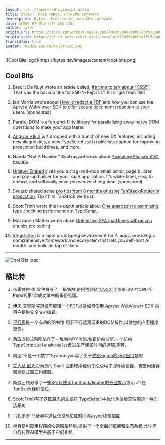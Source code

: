 ```yaml
---
layout: ../../layouts/BlogLayout.astro
title: Bytes： Free range, non-GMO software
description: Bytes： Free range, non-GMO software
date: 星期四 07 晚上 八月 15o 2024
author: tyler
origin_url: https://click.convertkit-mail4.com/lmum72m06kbmh0xl5r5sgu80wq000cg/e0hph0u0oveg23f8/aHR0cHM6Ly9ieXRlcy5kZXYvYXJjaGl2ZXMvMzE0
origin_site: https://click.convertkit-mail4.com/lmum72m06kbmh0xl5r5sgu80wq000cg/e0hph0u0oveg23f8/aHR0cHM6Ly9ieXRlcy5kZXYvYXJjaGl2ZXMvMzE0
translated: true
avatar: /media-source/tyler-ico.png
---
```



<Reference client:only="react" title="Bytes： Free range, non-GMO software" url="https://click.convertkit-mail4.com/lmum72m06kbmh0xl5r5sgu80wq000cg/e0hph0u0oveg23f8/aHR0cHM6Ly9ieXRlcy5kZXYvYXJjaGl2ZXMvMzE0" />

<Detail client:only="react">
	![Cool Bits logo](https://bytes.dev/images/content/cool-bits.png)

## Cool Bits

1.  Brecht De Ruyt wrote an article called, [It’s time to talk about “CSS5”](https://click.convertkit-mail4.com/lmum72m06kbmh0xl5r5sgu80wq000cg/wnh2h6uw674poxf7/aHR0cHM6Ly93d3cuc21hc2hpbmdtYWdhemluZS5jb20vMjAyNC8wOC90aW1lLXRvLXRhbGstYWJvdXQtY3NzNS8=). That was the backup title for Salt-N-Pepa’s #1 hit single from 1991.
    
2.  Ian Morris wrote about [How to redact a PDF](https://click.convertkit-mail4.com/lmum72m06kbmh0xl5r5sgu80wq000cg/reh8h9u0zd7r5xi2/aHR0cHM6Ly9hcHJ5c2UuY29tL2Jsb2cvdWx0aW1hdGUtcmVkYWN0aW9uLWd1aWRlP3V0bV9jYW1wYWlnbj0wODE1JnV0bV9tZWRpdW09bmV3c2xldHRlciZ1dG1fc291cmNlPWJ5dGVzLmRldg==) and how you can use the Apryse WebViewer SDK to offer secure document redaction to your users. \[sponsored\]
    
3.  [Parallel DOM](https://click.convertkit-mail4.com/lmum72m06kbmh0xl5r5sgu80wq000cg/08hwhgudrex57qhl/aHR0cHM6Ly9naXRodWIuY29tL3Bkb21kZXYvcGRvbQ==) is a fun-and-flirty library for parallelizing away heavy DOM operations to make your app faster.
    
4.  [Angular v18.2](https://click.convertkit-mail4.com/lmum72m06kbmh0xl5r5sgu80wq000cg/8ghqh3ulnd3v5wtk/aHR0cHM6Ly9naXRodWIuY29tL2FuZ3VsYXIvYW5ndWxhci9ibG9iL21haW4vQ0hBTkdFTE9HLm1k) just dropped with a bunch of new DX features, including new diagnostics, a new TypeScript `isolatedModules` option for improving production build times, and more.
    
5.  Nanda “Not A Number” Syahrasyad wrote about [Animating Figma’s SVG exports](https://click.convertkit-mail4.com/lmum72m06kbmh0xl5r5sgu80wq000cg/vqh3hmupr047klag/aHR0cHM6Ly9jb3Vyc2VzLm5hbi5meWkvYmxvZy9zdmcvYW5pbWF0aW5nLWZpZ21hLWV4cG9ydHM=).
    
6.  [Unlayer Embed](https://click.convertkit-mail4.com/lmum72m06kbmh0xl5r5sgu80wq000cg/l2heh6u37249k2s6/aHR0cHM6Ly91bmxheWVyLmNvbS9lbWJlZD9yZWY9Ynl0ZXM=) gives you a drag-and-drop email editor, page builder, and pop-up builder for your SaaS application. It’s white-label, easy to embed, and will easily save you weeks of eng time. \[sponsored\]
    
7.  Swizec shared some [pro tips from 8 months of using TanStack/Router in production](https://click.convertkit-mail4.com/lmum72m06kbmh0xl5r5sgu80wq000cg/m2h7h6u8z59pnzum/aHR0cHM6Ly9zd2l6ZWMuY29tL2Jsb2cvdGlwcy1mcm9tLTgtbW9udGhzLW9mLXRhbi1zdGFjay1yb3V0ZXItaW4tcHJvZHVjdGlvbi8=). Tip #1: In TanStack we trust.
    
8.  Scott Trinh wrote this in-depth article about [One approach to optimizing type checking performance in TypeScript](https://click.convertkit-mail4.com/lmum72m06kbmh0xl5r5sgu80wq000cg/dphehmu0n6kg7gim/aHR0cHM6Ly93d3cuZWRnZWRiLmNvbS9ibG9nL2FuLWFwcHJvYWNoLXRvLW9wdGltaXppbmctdHlwZXNjcmlwdC10eXBlLWNoZWNraW5nLXBlcmZvcm1hbmNl).
    
9.  Mazzarolo Matteo wrote about [Optimizing SPA load times with async chunks preloading](https://click.convertkit-mail4.com/lmum72m06kbmh0xl5r5sgu80wq000cg/e0hph0u0ovegn3f8/aHR0cHM6Ly9tbWF6emFyb2xvLmNvbS9ibG9nLzIwMjQtMDgtMTMtYXN5bmMtY2h1bmstcHJlbG9hZGluZy1vbi1sb2FkLw==)
    
10.  [Singulatron](https://click.convertkit-mail4.com/lmum72m06kbmh0xl5r5sgu80wq000cg/7qh7h2uo5l874rtz/aHR0cHM6Ly9naXRodWIuY29tL3Npbmd1bGF0cm9uL3Npbmd1bGF0cm9u) is a rapid prototyping environment for AI apps, providing a comprehensive framework and ecosystem that lets you self-host AI models and build on top of them.
    

* * *


</Detail>

![Cool Bits logo](https://bytes.dev/images/content/cool-bits.png)

## 酷比特

1. 布雷赫特·德·鲁伊特写了一篇名为:[是时候谈谈“CSS5”了](https://click.convertkit-mail4.com/lmum72m06kbmh0xl5r5sgu80wq000cg/wnh2h6uw674poxf7/aHR0cHM6Ly93d3cuc21hc2hpbmdtYWdhemluZS5jb20vMjAyNC8wOC90aW1lLXRvLXRhbGstYWJvdXQtY3NzNS8=)那是1991年Salt-N-Pepa的第1次成功单曲的备份标题。

2. 伊恩·莫里斯写道[如何编辑一个PDF](https://click.convertkit-mail4.com/lmum72m06kbmh0xl5r5sgu80wq000cg/reh8h9u0zd7r5xi2/aHR0cHM6Ly9hcHJ5c2UuY29tL2Jsb2cvdWx0aW1hdGUtcmVkYWN0aW9uLWd1aWRlP3V0bV9jYW1wYWlnbj0wODE1JnV0bV9tZWRpdW09bmV3c2xldHRlciZ1dG1fc291cmNlPWJ5dGVzLmRldg==)以及如何使用 Apryse WebViewer SDK 向用户提供安全文档编辑。

3. [平行家](https://click.convertkit-mail4.com/lmum72m06kbmh0xl5r5sgu80wq000cg/08hwhgudrex57qhl/aHR0cHM6Ly9naXRodWIuY29tL3Bkb21kZXYvcGRvbQ==)是一个有趣的图书馆,用于平行远离沉重的DOM操作,以使您的应用程序更快。

4. [角形 V18.2](https://click.convertkit-mail4.com/lmum72m06kbmh0xl5r5sgu80wq000cg/8ghqh3ulnd3v5wtk/aHR0cHM6Ly9naXRodWIuY29tL2FuZ3VsYXIvYW5ndWxhci9ibG9iL21haW4vQ0hBTkdFTE9HLm1k)刚刚放弃了一堆新的DX功能,包括新的诊断,一个新的TypeScript`isolatedModules`改进生产建设时间的选项,等等。

5. 南达“不是一个数字”Syahrasyad写了关于[激发Figma的SVG出口](https://click.convertkit-mail4.com/lmum72m06kbmh0xl5r5sgu80wq000cg/vqh3hmupr047klag/aHR0cHM6Ly9jb3Vyc2VzLm5hbi5meWkvYmxvZy9zdmcvYW5pbWF0aW5nLWZpZ21hLWV4cG9ydHM=)是的

6. [无人机 嵌入](https://click.convertkit-mail4.com/lmum72m06kbmh0xl5r5sgu80wq000cg/l2heh6u37249k2s6/aHR0cHM6Ly91bmxheWVyLmNvbS9lbWJlZD9yZWY9Ynl0ZXM=)它为您的 SaaS 应用程序提供了拖放电子邮件编辑器、页面构建器和弹出式窗口构建器。

7. 斯威士顿分享了一些[8个月使用TanStack/Router的专业提示](https://click.convertkit-mail4.com/lmum72m06kbmh0xl5r5sgu80wq000cg/m2h7h6u8z59pnzum/aHR0cHM6Ly9zd2l6ZWMuY29tL2Jsb2cvdGlwcy1mcm9tLTgtbW9udGhzLW9mLXRhbi1zdGFjay1yb3V0ZXItaW4tcHJvZHVjdGlvbi8=)提示 #1:在TanStack我们信任。

8. Scott Trinh写了这篇深入的文章[在 TypeScript 中优化类型检查性能的一种方法](https://click.convertkit-mail4.com/lmum72m06kbmh0xl5r5sgu80wq000cg/dphehmu0n6kg7gim/aHR0cHM6Ly93d3cuZWRnZWRiLmNvbS9ibG9nL2FuLWFwcHJvYWNoLXRvLW9wdGltaXppbmctdHlwZXNjcmlwdC10eXBlLWNoZWNraW5nLXBlcmZvcm1hbmNl)是的

9. 马扎罗罗·马蒂奥写道[优化SPA加载时间与async块预加载](https://click.convertkit-mail4.com/lmum72m06kbmh0xl5r5sgu80wq000cg/e0hph0u0ovegn3f8/aHR0cHM6Ly9tbWF6emFyb2xvLmNvbS9ibG9nLzIwMjQtMDgtMTMtYXN5bmMtY2h1bmstcHJlbG9hZGluZy1vbi1sb2FkLw==)

10. [单身](https://click.convertkit-mail4.com/lmum72m06kbmh0xl5r5sgu80wq000cg/7qh7h2uo5l874rtz/aHR0cHM6Ly9naXRodWIuY29tL3Npbmd1bGF0cm9uL3Npbmd1bGF0cm9u)是AI应用程序的快速原型环境,提供了一个全面的框架和生态系统,允许您自行托管AI模型并基于它们构建。

***


